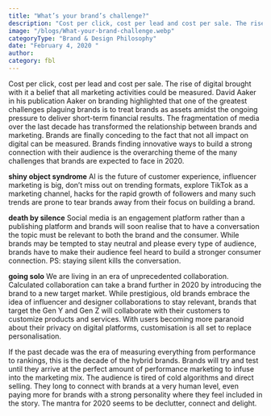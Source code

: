 ```yaml
---
title: "What’s your brand’s challenge?"
description: "Cost per click, cost per lead and cost per sale. The rise of digital brought with it a belief that all marketing activities could be measured."
image: "/blogs/What-your-brand-challenge.webp"
categoryType: "Brand & Design Philosophy"
date: "February 4, 2020 "
author:
category: fbl
---
```


Cost per click, cost per lead and cost per sale. The rise of digital brought with it a belief that all marketing activities could be measured. David Aaker in his publication Aaker on branding highlighted that one of the greatest challenges plaguing brands is to treat brands as assets amidst the ongoing pressure to deliver short-term financial results. The fragmentation of media over the last decade has transformed the relationship between brands and marketing. Brands are finally conceding to the fact that not all impact on digital can be measured. Brands finding innovative ways to build a strong connection with their audience is the overarching theme of the many challenges that brands are expected to face in 2020.

**shiny object syndrome**
AI is the future of customer experience, influencer marketing is big, don’t miss out on trending formats, explore TikTok as a marketing channel, hacks for the rapid growth of followers and many such trends are prone to tear brands away from their focus on building a brand.

**death by silence**
Social media is an engagement platform rather than a publishing platform and brands will soon realise that to have a conversation the topic must be relevant to both the brand and the consumer. While brands may be tempted to stay neutral and please every type of audience, brands have to make their audience feel heard to build a stronger consumer connection. PS: staying silent kills the conversation.

**going solo**
We are living in an era of unprecedented collaboration. Calculated collaboration can take a brand further in 2020 by introducing the brand to a new target market. While prestigious, old brands embrace the idea of influencer and designer collaborations to stay relevant, brands that target the Gen Y and Gen Z will collaborate with their customers to customize products and services. With users becoming more paranoid about their privacy on digital platforms, customisation is all set to replace personalisation.

If the past decade was the era of measuring everything from performance to rankings, this is the decade of the hybrid brands. Brands will try and test until they arrive at the perfect amount of performance marketing to infuse into the marketing mix. The audience is tired of cold algorithms and direct selling. They long to connect with brands at a very human level, even paying more for brands with a strong personality where they feel included in the story. The mantra for 2020 seems to be declutter, connect and delight.
